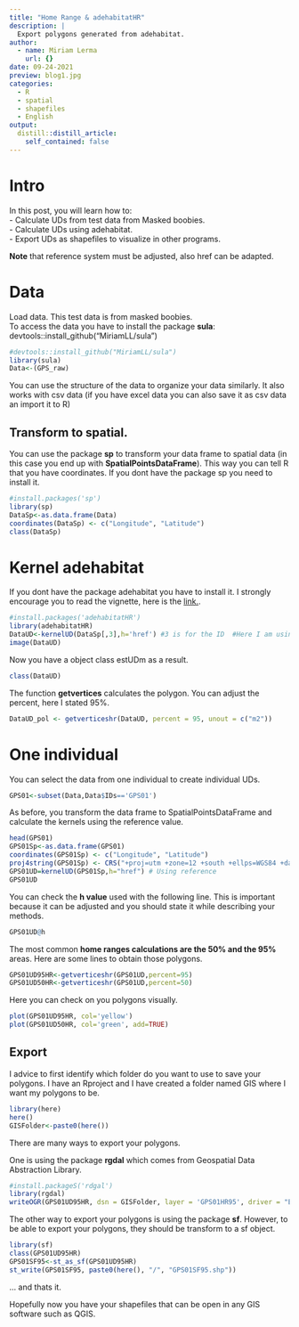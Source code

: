 ```yaml
---
title: "Home Range & adehabitatHR"
description: |
  Export polygons generated from adehabitat.
author:
  - name: Miriam Lerma
    url: {}
date: 09-24-2021
preview: blog1.jpg
categories:
  - R
  - spatial
  - shapefiles
  - English
output:
  distill::distill_article:
    self_contained: false
---
```



# Intro

In this post, you will learn how to:  <br>
- Calculate UDs from test data from Masked boobies. <br>
- Calculate UDs using adehabitat.  <br>
- Export UDs as shapefiles to visualize in other programs. <br>

**Note** that reference system must be adjusted, also href can be adapted.


# Data

Load data. This test data is from masked boobies. <br>
To access the data you have to install the package **sula**: devtools::install_github("MiriamLL/sula")

```r
#devtools::install_github("MiriamLL/sula")
library(sula)
Data<-(GPS_raw)
```

You can use the structure of the data to organize your data similarly. 
It also works with csv data (if you have excel data you can also save it as csv data an import it to R)

## Transform to spatial.

You can use the package **sp** to transform your data frame to spatial data (in this case you end up with **SpatialPointsDataFrame**). 
This way you can tell R that you have coordinates.
If you dont have the package sp you need to install it.

```r
#install.packages('sp')
library(sp)
DataSp<-as.data.frame(Data)
coordinates(DataSp) <- c("Longitude", "Latitude")
class(DataSp)
```

# Kernel adehabitat
If you dont have the package adehabitat you have to install it.
I strongly encourage you to read the vignette, here is the [link.](https://cran.r-project.org/web/packages/adehabitatHR/adehabitatHR.pdf).

```r
#install.packages('adehabitatHR')
library(adehabitatHR)
DataUD<-kernelUD(DataSp[,3],h='href') #3 is for the ID  #Here I am using the reference h value
image(DataUD)
```

Now you have a object class estUDm as a result. 

```r
class(DataUD)
```

The function **getvertices** calculates the polygon. 
You can adjust the percent, here I stated 95%.

```r
DataUD_pol <- getverticeshr(DataUD, percent = 95, unout = c("m2"))
```

# One individual

You can select the data from one individual to create individual UDs.

```r
GPS01<-subset(Data,Data$IDs=='GPS01')
```

As before, you transform the data frame to SpatialPointsDataFrame and calculate the kernels using the reference value. 

```r
head(GPS01)
GPS01Sp<-as.data.frame(GPS01)
coordinates(GPS01Sp) <- c("Longitude", "Latitude")
proj4string(GPS01Sp) <- CRS("+proj=utm +zone=12 +south +ellps=WGS84 +datum=WGS84 +units=m +no_defs")
GPS01UD=kernelUD(GPS01Sp,h="href") # Using reference
GPS01UD
```

You can check the **h value** used with the following line. This is important because it can be adjusted and you should state it while describing your methods. 

```r
GPS01UD@h
```

The most common **home ranges calculations are the 50% and the 95%** areas. Here are some lines to obtain those polygons. 

```r
GPS01UD95HR<-getverticeshr(GPS01UD,percent=95)
GPS01UD50HR<-getverticeshr(GPS01UD,percent=50)
```

Here you can check on you polygons visually.

```r
plot(GPS01UD95HR, col='yellow')
plot(GPS01UD50HR, col='green', add=TRUE)
```

## Export

I advice to first identify which folder do you want to use to save your polygons.
I have an Rproject and I have created a folder named GIS where I want my polygons to be.

```r
library(here)
here()
GISFolder<-paste0(here())
```

There are many ways to export your polygons. 

One is using the package **rgdal** which comes from Geospatial Data Abstraction Library. 

```r
#install.packageS('rdgal')
library(rgdal)
writeOGR(GPS01UD95HR, dsn = GISFolder, layer = 'GPS01HR95', driver = "ESRI Shapefile")
```

The other way to export your polygons is using the package **sf**.
However, to be able to export your polygons, they should be transform to a sf object.

```r
library(sf)
class(GPS01UD95HR)
GPS01SF95<-st_as_sf(GPS01UD95HR)
st_write(GPS01SF95, paste0(here(), "/", "GPS01SF95.shp"))
```

... and thats it.

Hopefully now you have your shapefiles that can be open in any GIS software such as QGIS. 


